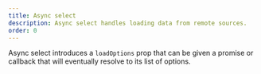 ```yaml
---
title: Async select
description: Async select handles loading data from remote sources.
order: 0
---
```



Async select introduces a `loadOptions` prop that can be given a promise or callback that will eventually resolve to its list of options.

<Example Component={SelectAsync} packageName="@atlaskit/select" />
